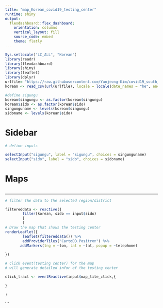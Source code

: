 ---
title: "map_Korean_covid19_testing_center"
runtime: shiny
output: 
  flexdashboard::flex_dashboard:
    orientation: columns
    vertical_layout: fill
    source_code: embed
    theme: flatly
---

```{r setup, include=FALSE}
Sys.setlocale("LC_ALL", "Korean")
library(readr)
library(flexdashboard)
library(shiny)
library(leaflet)
library(dplyr)
urlfile= "https://raw.githubusercontent.com/Yunjeong-Kim/covid19_south_korea/master/korea_testing_center.csv"
korean <- read_csv(url(urlfile), locale = locale(date_names = "he", encoding = "UTF-8"))

#define sigungu
korean$singungu <- as.factor(korean$singungu)
korean$sido <- as.factor(korean$sido)
singunguname <- levels(korean$singungu)
sidoname <- levels(korean$sido)

```
Sidebar {.sidebar}
======================================================================

```{r}
        
# define inputs

selectInput("sigungu", label = "sigungu", choices = singunguname)
selectInput("sido", label = "sido", choices = sidoname)
```


Maps
======================================================================


```{r}


        
```

-------------------------------------

```{r}
# filter the data to the selected region/district

filtereddata <- reactive({
        filter(korean, sido == input$sido)
        }
        )
# Draw the map that shows the testing center
renderLeaflet({
        leaflet(filtereddata()) %>%
        addProviderTiles("CartoDB.Positron") %>%
       addMarkers(lng = ~lon, lat = ~lat, popup = ~telephone)
  
})

# click event(testing center) for the map
# will generate detailed infor of the testing center

click_tract <- eventReactive(input$map_tile_click,{
        
}
                             
)
```
```

